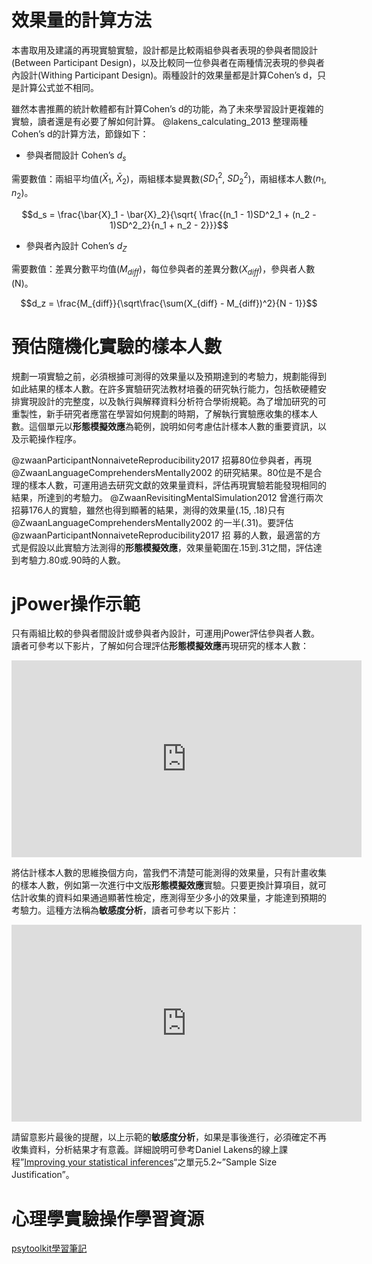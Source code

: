 # 效果量的計算方法 {#effectsize}

本書取用及建議的再現實驗實驗，設計都是比較兩組參與者表現的參與者間設計(Between Participant Design)，以及比較同一位參與者在兩種情況表現的參與者內設計(Withing Participant Design)。兩種設計的效果量都是計算Cohen's d，只是計算公式並不相同。

雖然本書推薦的統計軟體都有計算Cohen's d的功能，為了未來學習設計更複雜的實驗，讀者還是有必要了解如何計算。 @lakens_calculating_2013 整理兩種Cohen's d的計算方法，節錄如下：

- 參與者間設計 Cohen's $d_s$

需要數值：兩組平均值($\bar{X}_1$, $\bar{X}_2$)，兩組樣本變異數($SD^2_1$, $SD^2_2$)，兩組樣本人數($n_1$, $n_2$)。

$$d_s = \frac{\bar{X}_1 - \bar{X}_2}{\sqrt{ \frac{(n_1 - 1)SD^2_1 + (n_2 - 1)SD^2_2}{n_1 + n_2 - 2}}}$$


- 參與者內設計 Cohen's $d_Z$

需要數值：差異分數平均值($M_{diff}$)，每位參與者的差異分數($X_{diff}$)，參與者人數(N)。

$$d_z = \frac{M_{diff}}{\sqrt\frac{\sum(X_{diff} - M_{diff})^2}{N - 1}}$$

# 預估隨機化實驗的樣本人數 {#sampling}

規劃一項實驗之前，必須根據可測得的效果量以及預期達到的考驗力，規劃能得到如此結果的樣本人數。在許多實驗研究法教材培養的研究執行能力，包括軟硬體安排實現設計的完整度，以及執行與解釋資料分析符合學術規範。為了增加研究的可重製性，新手研究者應當在學習如何規劃的時期，了解執行實驗應收集的樣本人數。這個單元以**形態模擬效應**為範例，說明如何考慮估計樣本人數的重要資訊，以及示範操作程序。

@zwaanParticipantNonnaiveteReproducibility2017 招募80位參與者，再現 @ZwaanLanguageComprehendersMentally2002 的研究結果。80位是不是合理的樣本人數，可運用過去研究文獻的效果量資料，評估再現實驗若能發現相同的結果，所達到的考驗力。 @ZwaanRevisitingMentalSimulation2012 曾進行兩次招募176人的實驗，雖然也得到顯著的結果，測得的效果量(.15, .18)只有 @ZwaanLanguageComprehendersMentally2002 的一半(.31)。要評估 @zwaanParticipantNonnaiveteReproducibility2017 招 募的人數，最適當的方式是假設以此實驗方法測得的**形態模擬效應**，效果量範圍在.15到.31之間，評估達到考驗力.80或.90時的人數。


# jPower操作示範 {#power-estimation}

只有兩組比較的參與者間設計或參與者內設計，可運用jPower評估參與者人數。讀者可參考以下影片，了解如何合理評估**形態模擬效應**再現研究的樣本人數：

<iframe width="560" height="315" src="https://www.youtube-nocookie.com/embed/CJwvc9C3Cw4" frameborder="0" allow="accelerometer; autoplay; encrypted-media; gyroscope; picture-in-picture" allowfullscreen></iframe>

將估計樣本人數的思維換個方向，當我們不清楚可能測得的效果量，只有計畫收集的樣本人數，例如第一次進行中文版**形態模擬效應**實驗。只要更換計算項目，就可估計收集的資料如果通過顯著性檢定，應測得至少多小的效果量，才能達到預期的考驗力。這種方法稱為**敏感度分析**，讀者可參考以下影片：

<iframe width="560" height="315" src="https://www.youtube-nocookie.com/embed/NsOO5w_1peo" frameborder="0" allow="accelerometer; autoplay; encrypted-media; gyroscope; picture-in-picture" allowfullscreen></iframe>

請留意影片最後的提醒，以上示範的**敏感度分析**，如果是事後進行，必須確定不再收集資料，分析結果才有意義。詳細說明可參考Daniel Lakens的線上課程"[Improving your statistical inferences](https://zh-tw.coursera.org/learn/statistical-inferences)"之單元5.2~"Sample Size Justification"。


# 心理學實驗操作學習資源 {#learning-resource}

[psytoolkit學習筆記](https://hackmd.io/s/S1WIz64IE)